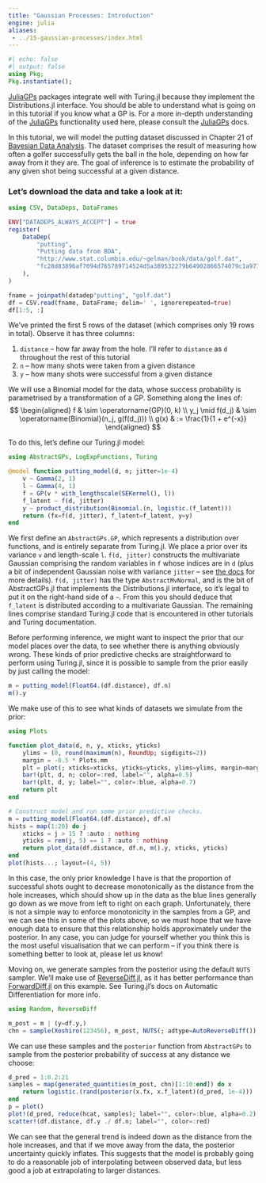 ```yaml
---
title: "Gaussian Processes: Introduction"
engine: julia
aliases:
 - ../15-gaussian-processes/index.html
---
```


```julia
#| echo: false
#| output: false
using Pkg;
Pkg.instantiate();
```

[JuliaGPs](https://github.com/JuliaGaussianProcesses/#welcome-to-juliagps) packages integrate well with Turing.jl because they implement the Distributions.jl
interface.
You should be able to understand what is going on in this tutorial if you know what a GP is.
For a more in-depth understanding of the
[JuliaGPs](https://github.com/JuliaGaussianProcesses/#welcome-to-juliagps) functionality
used here, please consult the
[JuliaGPs](https://github.com/JuliaGaussianProcesses/#welcome-to-juliagps) docs.

In this tutorial, we will model the putting dataset discussed in Chapter 21 of
[Bayesian Data Analysis](http://www.stat.columbia.edu/%7Egelman/book/).
The dataset comprises the result of measuring how often a golfer successfully gets the ball
in the hole, depending on how far away from it they are.
The goal of inference is to estimate the probability of any given shot being successful at a
given distance.

### Let's download the data and take a look at it:

```julia
using CSV, DataDeps, DataFrames

ENV["DATADEPS_ALWAYS_ACCEPT"] = true
register(
    DataDep(
        "putting",
        "Putting data from BDA",
        "http://www.stat.columbia.edu/~gelman/book/data/golf.dat",
        "fc28d83896af7094d765789714524d5a389532279b64902866574079c1a977cc",
    ),
)

fname = joinpath(datadep"putting", "golf.dat")
df = CSV.read(fname, DataFrame; delim=' ', ignorerepeated=true)
df[1:5, :]
```

We've printed the first 5 rows of the dataset (which comprises only 19 rows in total).
Observe it has three columns:

 1. `distance` -- how far away from the hole. I'll refer to `distance` as `d` throughout the rest of this tutorial
 2. `n` -- how many shots were taken from a given distance
 3. `y` -- how many shots were successful from a given distance

We will use a Binomial model for the data, whose success probability is parametrised by a
transformation of a GP. Something along the lines of:
$$
\begin{aligned}
f & \sim \operatorname{GP}(0, k) \\
y_j \mid f(d_j) & \sim \operatorname{Binomial}(n_j, g(f(d_j))) \\
g(x) & := \frac{1}{1 + e^{-x}}
\end{aligned}
$$

To do this, let's define our Turing.jl model:

```julia
using AbstractGPs, LogExpFunctions, Turing

@model function putting_model(d, n; jitter=1e-4)
    v ~ Gamma(2, 1)
    l ~ Gamma(4, 1)
    f = GP(v * with_lengthscale(SEKernel(), l))
    f_latent ~ f(d, jitter)
    y ~ product_distribution(Binomial.(n, logistic.(f_latent)))
    return (fx=f(d, jitter), f_latent=f_latent, y=y)
end
```

We first define an `AbstractGPs.GP`, which represents a distribution over functions, and
is entirely separate from Turing.jl.
We place a prior over its variance `v` and length-scale `l`.
`f(d, jitter)` constructs the multivariate Gaussian comprising the random variables
in `f` whose indices are in `d` (plus a bit of independent Gaussian noise with variance
`jitter` -- see [the docs](https://juliagaussianprocesses.github.io/AbstractGPs.jl/dev/api/#FiniteGP-and-AbstractGP)
for more details).
`f(d, jitter)` has the type `AbstractMvNormal`, and is the bit of AbstractGPs.jl that implements the
Distributions.jl interface, so it's legal to put it on the right-hand side
of a `~`.
From this you should deduce that `f_latent` is distributed according to a multivariate
Gaussian.
The remaining lines comprise standard Turing.jl code that is encountered in other tutorials
and Turing documentation.

Before performing inference, we might want to inspect the prior that our model places over
the data, to see whether there is anything obviously wrong.
These kinds of prior predictive checks are straightforward to perform using Turing.jl, since
it is possible to sample from the prior easily by just calling the model:

```julia
m = putting_model(Float64.(df.distance), df.n)
m().y
```

We make use of this to see what kinds of datasets we simulate from the prior:

```julia
using Plots

function plot_data(d, n, y, xticks, yticks)
    ylims = (0, round(maximum(n), RoundUp; sigdigits=2))
    margin = -0.5 * Plots.mm
    plt = plot(; xticks=xticks, yticks=yticks, ylims=ylims, margin=margin, grid=false)
    bar!(plt, d, n; color=:red, label="", alpha=0.5)
    bar!(plt, d, y; label="", color=:blue, alpha=0.7)
    return plt
end

# Construct model and run some prior predictive checks.
m = putting_model(Float64.(df.distance), df.n)
hists = map(1:20) do j
    xticks = j > 15 ? :auto : nothing
    yticks = rem(j, 5) == 1 ? :auto : nothing
    return plot_data(df.distance, df.n, m().y, xticks, yticks)
end
plot(hists...; layout=(4, 5))
```

In this case, the only prior knowledge I have is that the proportion of successful shots
ought to decrease monotonically as the distance from the hole increases, which should show
up in the data as the blue lines generally go down as we move from left to right on each
graph.
Unfortunately, there is not a simple way to enforce monotonicity in the samples from a GP,
and we can see this in some of the plots above, so we must hope that we have enough data to
ensure that this relationship holds approximately under the posterior.
In any case, you can judge for yourself whether you think this is the most useful
visualisation that we can perform -- if you think there is something better to look at,
please let us know!

Moving on, we generate samples from the posterior using the default `NUTS` sampler.
We'll make use of [ReverseDiff.jl](https://github.com/JuliaDiff/ReverseDiff.jl), as it has
better performance than [ForwardDiff.jl](https://github.com/JuliaDiff/ForwardDiff.jl/) on
this example. See Turing.jl's docs on Automatic Differentiation for more info.


```julia
using Random, ReverseDiff

m_post = m | (y=df.y,)
chn = sample(Xoshiro(123456), m_post, NUTS(; adtype=AutoReverseDiff()), 1_000, progress=false)
```

We can use these samples and the `posterior` function from `AbstractGPs` to sample from the
posterior probability of success at any distance we choose:

```julia
d_pred = 1:0.2:21
samples = map(generated_quantities(m_post, chn)[1:10:end]) do x
    return logistic.(rand(posterior(x.fx, x.f_latent)(d_pred, 1e-4)))
end
p = plot()
plot!(d_pred, reduce(hcat, samples); label="", color=:blue, alpha=0.2)
scatter!(df.distance, df.y ./ df.n; label="", color=:red)
```

We can see that the general trend is indeed down as the distance from the hole increases,
and that if we move away from the data, the posterior uncertainty quickly inflates.
This suggests that the model is probably going to do a reasonable job of interpolating
between observed data, but less good a job at extrapolating to larger distances.
